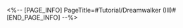 <%-- [PAGE_INFO]
PageTitle=#Tutorial/Dreamwalker (III)#
[END_PAGE_INFO] --%>
{{Tutorial
|sort      = 606604
|title     = Dreamwalker (III)
|subtitle  = 
|type      = 
|about     = 
|image1    = Tutorial Dreamwalker (III) 1.png{{subst:void|<!--$UPLOAD:<<SpriteOutput/TutorialPic/TutorialPage_606604.png>-<Tutorial Dreamwalker (III) 1.png>-<Tutorial Files>>-->}}
|text1     = Interacting with the {{Color|h|nobold=1|Bubble Tower}} again will {{Color|h|nobold=1|retrieve}} the Bubble Charges you are currently carrying, and will also make the converged {{Color|h|nobold=1|Bubble Bridge collapse}} and return to their original state.
}}
